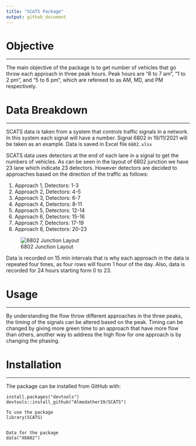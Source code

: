 ```yaml
---
title: "SCATS Package"
output: github_document
---
```


# Objective
___

The main objective of the package is to get number of vehicles that go throw each approach in three peak hours.
Peak hours are "6 to 7 am", "1 to 2 pm", and "5 to 6 pm", which are refereed to as AM, MD, and PM respectively.

# Data Breakdown
___

SCATS data is taken from a system that controls traffic signals in a network. In this system each signal will have a number.
Signal 6802 in 19/11/2021 will be taken as an example. Data is saved in Excel file `6802.xlsx`

SCATS data uses detectors at the end of each lane in a signal to get the numbers of vehicles. As can be seen in the layout of 6802 junction we have 23 lane which indicate 23 detectors.
However detectors are decided to approaches based on the direction of the traffic as follows:

1. Approach  1, Detectors:  1-3 
2. Approach  2, Detectors:  4-5 
3. Approach  3, Detectors:  6-7 
4. Approach  4, Detectors:  8-11 
5. Approach  5, Detectors:  12-14 
6. Approach  6, Detectors:  15-16 
7. Approach  7, Detectors:  17-19 
8. Approach  8, Detectors:  20-23 


![6802 Junction Layout](data/6802 Layout.JPG)

Data is recorded on 15 min intervals that is why each approach in the data is repeated four times, as four rows will fourm 1 hour of the day. Also, data is recorded for 24 hours starting form 0 to 23.

# Usage
___

By understanding the flow throw different approaches in the three peaks, the timing of the signals can be altered based on the peak.
Timing can be changed by giving more green time to an approach that have more flow than others, another way to address the high flow for one approach is by changing the phasing. 

# Installation
___

The package can be installed from GitHub with:

```
install.packages("devtools")
devtools::install_github("Almodather19/SCATS")

To use the package
library(SCATS)


Data for the package
data("X6802")
```
